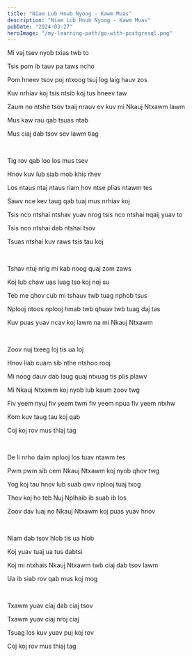 ```yaml
---
title: "Niam Lub Hnub Nyoog - Kawm Muas"
description: "Niam Lub Hnub Nyoog - Kawm Muas"
pubDate: "2024-03-27"
heroImage: "/my-learning-path/go-with-postgresql.png"
---
```


Mi vaj tsev nyob txias twb to

Tsis pom ib tauv pa taws ncho

Pom hneev tsov poj ntxoog tsuj log laig hauv zos

Kuv nrhiav koj tsis ntsib koj tus hneev taw

Zaum no ntshe tsov txaij nrauv ev kuv mi Nkauj Ntxawm lawm

Mus kaw rau qab tsuas ntab

Mus ciaj dab tsov sev lawm tiag

<br />

Tig rov qab loo los mus tsev

Hnov kuv lub siab mob khis rhev

Los ntaus ntaj ntaus riam hov ntse plias ntawm tes

Sawv nce kev taug qab tuaj mus nrhiav koj

Tsis nco ntshai ntshav yuav nrog tsis nco ntshai nqaij yuav to

Tsis nco ntshai dab ntshai tsov

Tsuas ntshai kuv raws tsis tau koj

<br />

Tshav ntuj nrig mi kab noog quaj zom zaws

Koj lub chaw uas luag tso koj noj su

Teb me qhov cub mi tshauv twb tuag nphob tsus

Nplooj ntoos nplooj hmab twb qhuav twb tuag daj tas

Kuv puas yuav ncav koj lawm na mi Nkauj Ntxawm

<br />

Zoov nuj txeeg loj tis ua loj

Hnov liab cuam sib nthe ntshoo rooj

Mi noog dauv dab laug quaj ntxuag tis plis plawv

Mi Nkauj Ntxawm koj nyob lub kaum zoov twg

Fiv yeem nyuj fiv yeem twm fiv yeem npua fiv yeem ntxhw

Kom kuv taug tau koj qab

Coj koj rov mus thiaj tag

<br />

De li nrho daim nplooj los tuav ntawm tes

Pwm pwm sib cem Nkauj Ntxawm koj nyob qhov twg

Yog koj tau hnov lub suab qwv nplooj tuaj txog

Thov koj ho teb Nuj Nplhaib ib suab ib los

Zoov dav luaj no Nkauj Ntxawm koj puas yuav hnov

<br />

Niam dab tsov hlob tis ua hlob

Koj yuav tuaj ua tus dabtsi

Koj mi ntxhais Nkauj Ntxawm twb ciaj dab tsov lawm

Ua ib siab rov qab mus koj mog

<br />

Txawm yuav ciaj dab ciaj tsov

Txawm yuav ciaj nroj ciaj

Tsuag los kuv yuav puj koj rov

Coj koj rov mus thiaj tag
